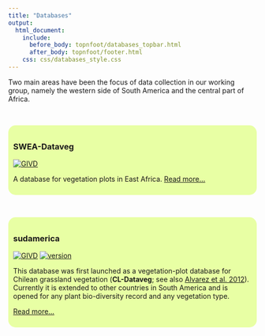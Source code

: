 ---
title: "Databases"
output:
  html_document:
    include:
      before_body: topnfoot/databases_topbar.html
      after_body: topnfoot/footer.html
    css: css/databases_style.css
---

Two main areas have been the focus of data collection in our working group,
namely the western side of South America and the central part of Africa.

<br/>

<!-- SWEA-Dataveg ++++++++++++++++++++++++++++++++++++++++++++++++++++++++++ -->
<div style="background-color: #e8ffa4; text-align: left; padding: 10px;
border-radius: 15px">

### SWEA-Dataveg

[![GIVD](badges/swea_givd.svg)](http://www.givd.info/ID/AF-00-006)

A database for vegetation plots in East Africa.
[Read more...](swea_dataveg.html)

</div>

<br/>

<!-- sudamerica ++++++++++++++++++++++++++++++++++++++++++++++++++++++++++++ -->
<div style="background-color: #e8ffa4; text-align: left; padding: 10px;
border-radius: 15px">

### sudamerica

[![GIVD](badges/sudamerica_givd.svg)](http://www.givd.info/ID/SA-CL-001)
[![version](badges/sudamerica_version.svg)](sudamerica.html)

This database was first launched as a vegetation-plot database for
Chilean grassland vegetation (**CL-Dataveg**; see also
[Alvarez et al. 2012](https://doi.org/10.7809/b-e.00230)). Currently it is
extended to other countries in South America and is opened for any plant
bio-diversity record and any vegetation type.

[Read more...](sudamerica.html)

</div>
